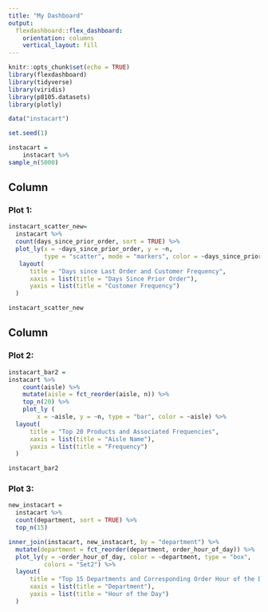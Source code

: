 ```yaml
---
title: "My Dashboard"
output: 
  flexdashboard::flex_dashboard:
    orientation: columns
    vertical_layout: fill
---
```


```r
knitr::opts_chunk$set(echo = TRUE)
library(flexdashboard)
library(tidyverse)
library(viridis)
library(p8105.datasets)
library(plotly)
```

```r
data("instacart")

set.seed(1)

instacart = 
    instacart %>%
sample_n(5000)
```

Column {data-width=650}
-----------------------------------------------------------------------

### Plot 1: 

```r
instacart_scatter_new=
  instacart %>% 
  count(days_since_prior_order, sort = TRUE) %>% 
  plot_ly(x = ~days_since_prior_order, y = ~n,
          type = "scatter", mode = "markers", color = ~days_since_prior_order, alpha = 0.5) %>%
   layout(
      title = "Days since Last Order and Customer Frequency", 
      xaxis = list(title = "Days Since Prior Order"), 
      yaxis = list(title = "Customer Frequency")
  )

instacart_scatter_new
```

Column {data-width=350}
-----------------------------------------------------------------------

### Plot 2: 

```r
instacart_bar2 = 
instacart %>%
    count(aisle) %>%
    mutate(aisle = fct_reorder(aisle, n)) %>%
    top_n(20) %>%
    plot_ly (
        x = ~aisle, y = ~n, type = "bar", color = ~aisle) %>%
  layout(
      title = "Top 20 Products and Associated Frequencies", 
      xaxis = list(title = "Aisle Name"), 
      yaxis = list(title = "Frequency")
  )

instacart_bar2
```

### Plot 3: 

```r
new_instacart =
  instacart %>% 
  count(department, sort = TRUE) %>% 
  top_n(15) 

inner_join(instacart, new_instacart, by = "department") %>% 
  mutate(department = fct_reorder(department, order_hour_of_day)) %>% 
  plot_ly(y = ~order_hour_of_day, color = ~department, type = "box",
          colors = "Set2") %>%
  layout(
      title = "Top 15 Departments and Corresponding Order Hour of the Day", 
      xaxis = list(title = "Department"), 
      yaxis = list(title = "Hour of the Day")
  )
```

